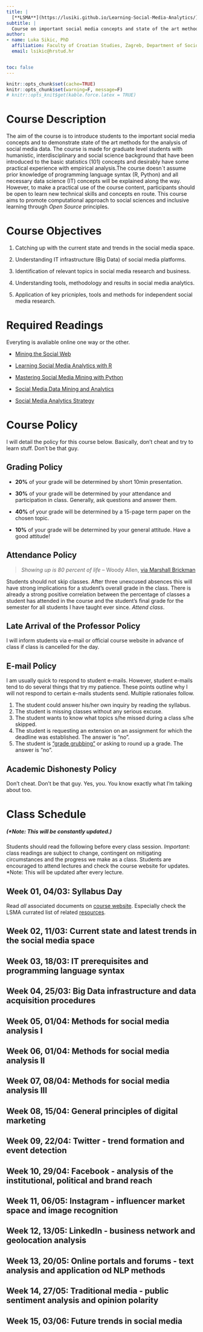 ```yaml
---
title: |
  [**LSMA**](https://lusiki.github.io/Learning-Social-Media-Analytics/): Learning Social Media Analytics 
subtitle: |
  Course on important social media concepts and state of the art methods with real time data.
author:
- name: Luka Sikic, PhD
  affiliation: Faculty of Croatian Studies, Zagreb, Department of Sociology
  email: lsikic@hrstud.hr


toc: false
---
```



```r
knitr::opts_chunk$set(cache=TRUE)
knitr::opts_chunk$set(warning=F, message=F)
# knitr::opts_knit$get(kable.force.latex = TRUE)
```


# Course Description

The aim of the course is to introduce students to the important social media concepts and to demonstrate state of the art methods for the analysis of social media data. The course is made for graduate level students with humanistic, interdisciplinary and social science background that have been introduced to the basic statistics (101) concepts and desirably have some practical experience with empirical analysis.The course doesn`t assume prior knowledge of programming language syntax (R, Python) and all necessary data science (IT) concepts will be explained along the way. However, to make a practical use of the course content, participants should be open to learn new technical skills and concepts en route. This course aims to promote computational approach to social sciences and inclusive learning through *Open Source* principles.

# Course Objectives

1. Catching up with the current state and trends in the social media space.

2. Understanding IT infrastructure (Big Data) of social media platforms.

3. Identification of relevant topics in social media research and business.

4. Understanding tools, methodology and results in social media analytics.

5. Application of key pricniples, tools and methods for independent social media research.

# Required Readings

Everyting is avaliable online one way or the other.

- [Mining the Social Web](https://www.webpages.uidaho.edu/~stevel/504/mining-the-social-web-2nd-edition.pdf) 

- [Learning Social Media Analytics with R](https://www.packtpub.com/product/learning-social-media-analytics-with-r/9781787127524)

- [Mastering Social Media Mining with Python](https://www.packtpub.com/product/mastering-social-media-mining-with-python/9781783552016) 

- [Social Media Data Mining and Analytics](https://www.wiley.com/en-us/Social+Media+Data+Mining+and+Analytics-p-9781118824856) 

- [Social Media Analytics Strategy](https://www.apress.com/us/book/9781484231012)


# Course Policy

I will detail the policy for this course below. Basically, don't cheat and try to learn stuff. Don't be that guy.

## Grading Policy

- **20%** of your grade will be determined by short 10min presentation.

- **30%** of your grade will be determined by your attendance and participation in class. Generally, ask questions and answer them.

- **40%** of your grade will be determined by a 15-page term paper on the chosen topic.

- **10%** of your grade will be determined by your general attitude. Have a good attitude!

## Attendance Policy

> *Showing up is 80 percent of life* -- Woody Allen, [via Marshall Brickman](http://quoteinvestigator.com/2013/06/10/showing-up/#note-6553-1)

Students should not skip classes. After three unexcused absences this will have strong implications for a student's overall grade in the class. There is already a strong positive correlation between the percentage of classes a student has attended in the course and the student's final grade for the semester for all students I have taught ever since. *Attend class*.

## Late Arrival of the Professor Policy

I will inform students via e-mail or official course website in advance of class if class is cancelled for the day.

## E-mail Policy

I am usually quick to respond to student e-mails. However, student e-mails tend to do several things that try my patience. These points outline why I will not respond to certain e-mails students send. Multiple rationales follow.

1. The student could answer his/her own inquiry by reading the syllabus.
2. The student is missing classes without any serious excuse.
3. The student wants to know what topics s/he missed during a class s/he skipped. 
4. The student is requesting an extension on an assignment for which the deadline was established. The answer is "no".
5. The student is ["grade grubbing"](https://www.math.uh.edu/~tomforde/GradeGrubbing.html) or asking to round up a grade. The answer is "no".


## Academic Dishonesty Policy

Don’t cheat. Don’t be that guy. Yes, you. You know exactly what I’m talking about too.


\newpage

# Class Schedule
##### (*Note: This will be constantly updated.)

Students should read the following before every class session. *Important*: class readings are subject to change, contingent on mitigating circumstances and the progress we make as a class. Students are encouraged to attend lectures and check the course website for updates. *Note: This will be updated after every lecture.

    
##  Week 01, 04/03: Syllabus Day 

Read *all* associated documents on [course website](https://lusiki.github.io/Learning-Social-Media-Analytics/index.html). Especially check the LSMA currated list of related [resources](https://lusiki.github.io/Learning-Social-Media-Analytics/resources.html).

##  Week 02, 11/03: Current state and latest trends in the social media space
##  Week 03, 18/03: IT prerequisites and programming language syntax 
##  Week 04, 25/03: Big Data infrastructure and data acquisition procedures 
##  Week 05, 01/04: Methods for social media analysis I
##  Week 06, 01/04: Methods for social media analysis II 
##  Week 07, 08/04: Methods for social media analysis III 
##  Week 08, 15/04: General principles of digital marketing 
##  Week 09, 22/04: Twitter - trend formation and event detection
##  Week 10, 29/04: Facebook - analysis of the institutional, political and brand reach
##  Week 11, 06/05: Instagram - influencer market space and image recognition
##  Week 12, 13/05: LinkedIn - business network and geolocation analysis
##  Week 13, 20/05: Online portals and forums - text analysis and application od NLP methods
##  Week 14, 27/05: Traditional media - public sentiment analysis and opinion polarity
##  Week 15, 03/06: Future trends in social media



